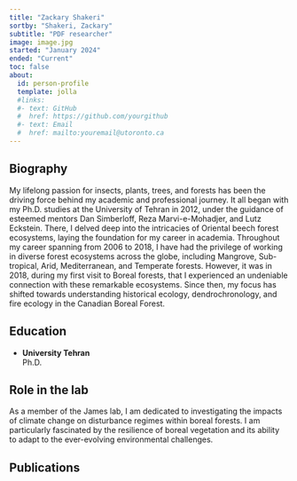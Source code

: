 ```yaml
---
title: "Zackary Shakeri"
sortby: "Shakeri, Zackary"
subtitle: "PDF researcher"
image: image.jpg
started: "January 2024"
ended: "Current"
toc: false
about:
  id: person-profile
  template: jolla
  #links:
  #- text: GitHub
  #  href: https://github.com/yourgithub
  #- text: Email
  #  href: mailto:youremail@utoronto.ca
---
```


::: {#person-profile}
:::
## Biography

My lifelong passion for insects, plants, trees, and forests has been the driving force behind my academic and professional journey. It all began with my Ph.D. studies at the University of Tehran in 2012, under the guidance of esteemed mentors Dan Simberloff, Reza Marvi-e-Mohadjer, and Lutz Eckstein. There, I delved deep into the intricacies of Oriental beech forest ecosystems, laying the foundation for my career in academia.
Throughout my career spanning from 2006 to 2018, I have had the privilege of working in diverse forest ecosystems across the globe, including Mangrove, Sub-tropical, Arid, Mediterranean, and Temperate forests. However, it was in 2018, during my first visit to Boreal forests, that I experienced an undeniable connection with these remarkable ecosystems. Since then, my focus has shifted towards understanding historical ecology, dendrochronology, and fire ecology in the Canadian Boreal Forest. 

## Education

-   **University Tehran**<br /> Ph.D.

## Role in the lab

As a member of the James lab, I am dedicated to investigating the impacts of climate change on disturbance regimes within boreal forests. I am particularly fascinated by the resilience of boreal vegetation and its ability to adapt to the ever-evolving environmental challenges.

## Publications